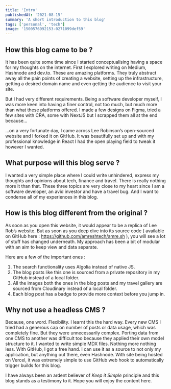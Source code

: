 ```yaml
---
title: 'Intro'
publishedAt: '2021-08-15'
summary: 'A short introduction to this blog'
tags: ['personal', 'tech']
image: '1500576992153-0271099def59'
---
```


## How this blog came to be ?

It has been quite some time since I started conceptualising having a space for my thoughts on the internet. First I explored writing on Medium, Hashnode and dev.to. These are amazing platforms. They truly abstract away all the pain points of creating a website, setting up the infrastructure, getting a desired domain name and even getting the audience to visit your site.

But I had very different requirements. Being a software developer myself, I was more keen into having a finer control, not too much, but much more than what these platforms offered. I made a few designs on Figma, tried a few sites with CRA, some with NextJS but I scrapped them all at the end because…

…on a very fortunate day, I came across Lee Robinson’s open-sourced website and I forked it on GitHub. It was beautifully set up and with my professional knowledge in React I had the open playing field to tweak it however I wanted.

## What purpose will this blog serve ?

I wanted a very simple place where I could write unhindered, express my thoughts and opinions about tech, finance and travel. There is really nothing more it than that. These three topics are very close to my heart since I am a software developer, an avid investor and have a travel bug. And I want to condense all of my experiences in this blog.

## How is this blog different from the original ?

As soon as you open this website, it would appear to be a replica of Lee Rob’s website. But as soon as you deep dive into its source code ( available on GitHub here : https://github.com/amreshtech/amre.sh ), you will see a lot of stuff has changed underneath. My approach has been a bit of modular with an aim to keep view and data separate.

Here are a few of the important ones :

1. The search functionality uses Algolia instead of native JS.
2. The blog posts like this one is sourced from a private repository in my GitHub instead of a local folder.
3. All the images both the ones in the blog posts and my travel gallery are sourced from Cloudinary instead of a local folder.
4. Each blog post has a badge to provide more context before you jump in.

## Why not use a headless CMS ?

Because, one word. Flexibility. I learnt this the hard way. Every new CMS I tried had a generous cap on number of posts or data usage, which was completely fine. But they were unnecessarily complex. Porting data from one CMS to another was difficult too because they applied their own model structure to it. I wanted to write simple MDX files. Nothing more nothing less. With GitHub, I got a free hand. I can use it as a source to not only my application, but anything out there, even Hashnode. With site being hosted on Vercel, it was extremely simple to use GitHub web hook to automatically trigger builds for this blog.

I have always been an ardent believer of _Keep it Simple_ principle and this blog stands as a testimony to it. Hope you will enjoy the content here.
